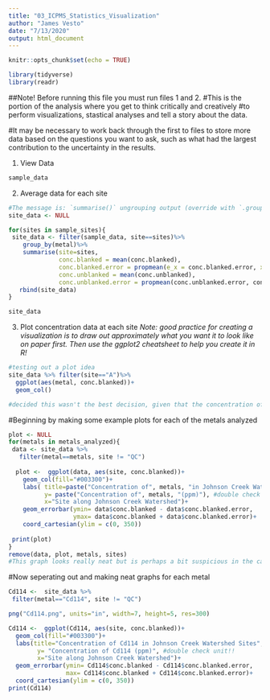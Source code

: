 ```yaml
---
title: "03_ICPMS_Statistics_Visualization"
author: "James Vesto"
date: "7/13/2020"
output: html_document
---
```


```r
knitr::opts_chunk$set(echo = TRUE)

library(tidyverse)
library(readr)
```

##Note! Before running this file you must run files 1 and 2.
#This is the portion of the analysis where you get to think critically and creatively
#to perform visualizations, stastical analyses and tell a story about the data.

#It may be necessary to work back through the first to files to store more data based on the questions you want to ask, such as what had the largest contribution to the uncertainty in the results.

1) View Data
```r
sample_data
```
2) Average data for each site

```r
#The message is: `summarise()` ungrouping output (override with `.groups` argument)
site_data <- NULL

for(sites in sample_sites){
 site_data <- filter(sample_data, site==sites)%>%
    group_by(metal)%>%
    summarise(site=sites,
              conc.blanked = mean(conc.blanked),
              conc.blanked.error = propmean(e_x = conc.blanked.error, x = conc.blanked),
              conc.unblanked = mean(conc.unblanked),
              conc.unblanked.error = propmean(conc.unblanked.error, conc.unblanked))%>%
   rbind(site_data)
}

site_data
```
3) Plot concentration data at each site
*Note: good practice for creating a visualization is to draw out approximately what you want it to look like on paper first. Then use the ggplot2 cheatsheet to help you create it in R!*

```r
#testing out a plot idea
site_data %>% filter(site=="A")%>%
  ggplot(aes(metal, conc.blanked))+ 
  geom_col()

#decided this wasn't the best decision, given that the concentration of lead extremely overshadows the other metals
```
#Beginning by making some example plots for each of the metals analyzed
```r
plot <- NULL
for(metals in metals_analyzed){
 data <- site_data %>%
   filter(metal==metals, site != "QC")
   
  plot <-  ggplot(data, aes(site, conc.blanked))+ 
    geom_col(fill="#003300")+
    labs( title=paste("Concentration of", metals, "in Johnson Creek Watershed Sites"),
          y= paste("Concentration of", metals, "(ppm)"), #double check unit!!
          x="Site along Johnson Creek Watershed")+     
    geom_errorbar(ymin= data$conc.blanked - data$conc.blanked.error,
                  ymax= data$conc.blanked + data$conc.blanked.error)+
    coord_cartesian(ylim = c(0, 350))
    
 print(plot)
}
remove(data, plot, metals, sites)
#This graph looks really neat but is perhaps a bit suspicious in the case of Pb208?
```
#Now seperating out and making neat graphs for each metal
```r
Cd114 <-  site_data %>%
 filter(metal=="Cd114", site != "QC")

png("Cd114.png", units="in", width=7, height=5, res=300)

Cd114 <-  ggplot(Cd114, aes(site, conc.blanked))+ 
  geom_col(fill="#003300")+
  labs(title="Concentration of Cd114 in Johnson Creek Watershed Sites",
        y= "Concentration of Cd114 (ppm)", #double check unit!!
        x="Site along Johnson Creek Watershed")+     
  geom_errorbar(ymin= Cd114$conc.blanked - Cd114$conc.blanked.error,
                max= Cd114$conc.blanked + Cd114$conc.blanked.error)+
  coord_cartesian(ylim = c(0, 350))
print(Cd114)

```

